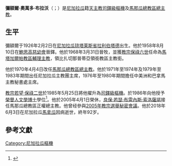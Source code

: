 {{NoteTA
|1=zh-hk:雲先; zh-tw:文生;
}}
{{Spanish name|奧萬多|布拉沃}}
{{Infobox Christian leader
| type             = cardinal
| honorific-prefix =
| name             = 彌額爾·奧萬多·布拉沃<br />Miguel Obando y Bravo
| honorific-suffix = [[鮑思高慈幼會|鮑思高慈幼會]]
| native_name      = 
| native_name_lang = 
| title            = [[天主教馬那瓜總教區|天主教馬那瓜總教區總主教]]
| image            = File:Cardenal-miguel-obando-y-bravo.jpg
| image_size       = 250px
| archdiocese      = [[天主教馬那瓜總教區|馬那瓜]]
| elected          = 
| appointed        = 1970年2月16日
| term             = 
| term_start       = 1970年4月4日
| quashed          = 
| term_end         = 2005年4月1日
| predecessor      = {{link-es|亞歷山大·貢薩萊斯-羅布萊托|Alejandro González y Robleto|雲先·亞歷山大·貢薩萊斯-羅布萊托}}
| opposed          = 
| successor        = [[良保·若瑟·布雷內斯·索洛薩諾|良保·若瑟·布雷內斯·索洛薩諾]]
| other_post       = 
<!---------- Orders ---------->
| ordination       = 1958年8月10日
| ordained_by      = 
| consecration     = 1968年3月31日
| consecrated_by   = 
| cardinal         = 1985年5月25日
| rank             = [[樞機|司鐸級樞機]]
<!---------- Personal details ---------->
| birth_name       = 
| birth_date       = {{Birth date |1926|2|2|}}
| birth_place      = [[尼加拉瓜|尼加拉瓜]][[拉利伯塔德_(瓊塔萊斯省)|拉利伯塔德]]
| death_date       = {{Death date and age|2018|6|3|1926|2|2}}
| death_place      = 尼加拉瓜[[馬拿瓜|馬拿瓜]]
| buried           = 
| nationality      = {{NIC}}
| religion         = [[天主教|天主教]]
| residence        = 
| parents          = 
| spouse           = 
| previous_post    = {{unbulleted list|[[天主教馬塔加爾帕教區|馬塔加爾帕教區輔理主教]]（1968年－1970年）|比扎切那普蒂亞領銜教區領銜主教（1968年－1970年）}}
| education        =
| alma_mater       = 
| motto            = Omnibus omnia factus
| signature        = 
| signature_alt    = 
| coat_of_arms     = Coat of arms of Miguel Obando Bravo.svg
| coat_of_arms_alt = 
}}
'''彌額爾·奧萬多·布拉沃'''（{{lang-es|Miguel Obando y Bravo}}；{{bd|1926年|2月2日|2018年|6月3日|catIdx=Miguel Obando y Bravo}}）是[[尼加拉瓜|尼加拉瓜]]籍[[天主教|天主教]][[樞機|司鐸級樞機]]及[[天主教馬那瓜總教區|馬那瓜總教區總主教]]。

==生平==
彌額爾于1926年2月2日在[[尼加拉瓜|尼加拉瓜]][[琼塔莱斯省|琼塔莱斯省]][[拉利伯塔德_(琼塔莱斯省)|拉利伯塔德]]出生。他於1958年8月10日在[[鮑思高慈幼會|鮑思高慈幼會]]晉鐸。他於1968年3月31日晉牧，並獲[[教宗保祿六世|教宗保祿六世]]任命為[[天主教馬塔加爾帕教區|馬塔加爾帕教區輔理主教]]，領比扎切那普蒂亞領銜教區主教銜。

他於1970年4月4日改任[[天主教馬那瓜總教區|馬那瓜總教區總主教]]。他於1971年至1974年及1979年至1983年期間出任尼加拉瓜主教團主席，1976年至1980年期間擔任中美洲和巴拿馬主教秘書處主席。

[[教宗若望·保祿二世|教宗若望·保祿二世]]於1985年5月25日將他擢升為[[樞機|司鐸級樞機]]。{{link-en|方濟各馬羅金大學|Universidad Francisco Marroquín}}於1986年向他授予[[榮譽博士|榮譽人文學博士]]學位<ref>{{cite web |title=Honorary Doctoral Degrees |url=https://www.ufm.edu/Honorary_Doctoral_Degrees |publisher=Universidad Francisco Marroquín |accessdate=2020-01-07 |archiveurl=https://web.archive.org/web/20200107154814/https://www.ufm.edu/Honorary_Doctoral_Degrees |archivedate=2020-01-07 |language=en}}</ref>。他於2005年4月1日榮休，[[良保·若瑟·布雷內斯·索洛薩諾|良保·若瑟·布雷內斯·索洛薩諾]]接任馬那瓜總教區正權總主教。他曾经參與[[2005年教宗選舉秘密會議|2005年教宗選舉秘密會議]]。他於2018年6月3日在尼加拉瓜[[馬拿瓜|馬拿瓜]]因病逝世，終年92岁。

==參考文獻==
{{reflist}}

{{Authority control}}

[[Category:尼加拉瓜樞機|Category:尼加拉瓜樞機]]